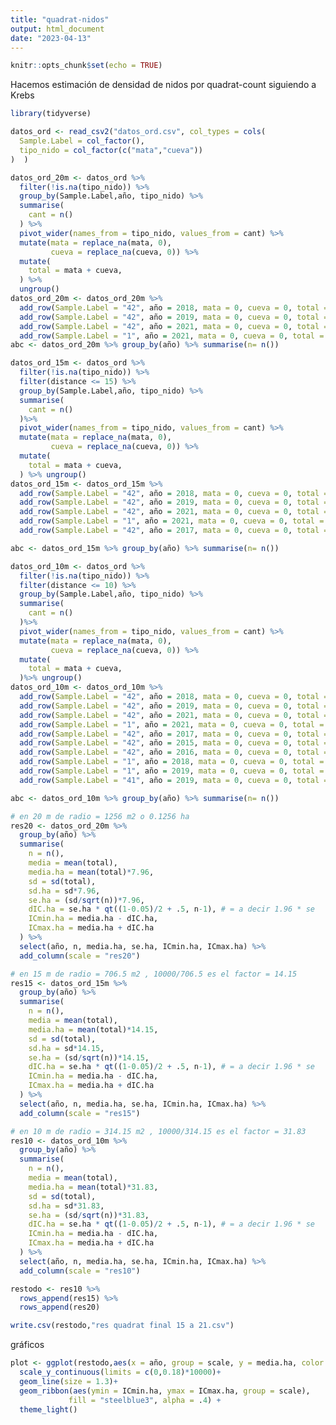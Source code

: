 ```yaml
---
title: "quadrat-nidos"
output: html_document
date: "2023-04-13"
---
```


```r
knitr::opts_chunk$set(echo = TRUE)
```


Hacemos estimación de densidad de nidos por quadrat-count siguiendo a Krebs
```r
library(tidyverse)
```

```r
datos_ord <- read_csv2("datos_ord.csv", col_types = cols(
  Sample.Label = col_factor(),
  tipo_nido = col_factor(c("mata","cueva"))
)  )

datos_ord_20m <- datos_ord %>% 
  filter(!is.na(tipo_nido)) %>% 
  group_by(Sample.Label,año, tipo_nido) %>% 
  summarise(
    cant = n()
  ) %>% 
  pivot_wider(names_from = tipo_nido, values_from = cant) %>% 
  mutate(mata = replace_na(mata, 0),
         cueva = replace_na(cueva, 0)) %>% 
  mutate(
    total = mata + cueva,
  ) %>% 
  ungroup()
datos_ord_20m <- datos_ord_20m %>% 
  add_row(Sample.Label = "42", año = 2018, mata = 0, cueva = 0, total = 0) %>% 
  add_row(Sample.Label = "42", año = 2019, mata = 0, cueva = 0, total = 0) %>% 
  add_row(Sample.Label = "42", año = 2021, mata = 0, cueva = 0, total = 0) %>% 
  add_row(Sample.Label = "1", año = 2021, mata = 0, cueva = 0, total = 0)
abc <- datos_ord_20m %>% group_by(año) %>% summarise(n= n())

datos_ord_15m <- datos_ord %>% 
  filter(!is.na(tipo_nido)) %>% 
  filter(distance <= 15) %>% 
  group_by(Sample.Label,año, tipo_nido) %>% 
  summarise(
    cant = n()
  )%>% 
  pivot_wider(names_from = tipo_nido, values_from = cant) %>% 
  mutate(mata = replace_na(mata, 0),
         cueva = replace_na(cueva, 0)) %>% 
  mutate(
    total = mata + cueva,
  ) %>% ungroup()
datos_ord_15m <- datos_ord_15m %>% 
  add_row(Sample.Label = "42", año = 2018, mata = 0, cueva = 0, total = 0) %>% 
  add_row(Sample.Label = "42", año = 2019, mata = 0, cueva = 0, total = 0) %>% 
  add_row(Sample.Label = "42", año = 2021, mata = 0, cueva = 0, total = 0) %>% 
  add_row(Sample.Label = "1", año = 2021, mata = 0, cueva = 0, total = 0) %>% 
  add_row(Sample.Label = "42", año = 2017, mata = 0, cueva = 0, total = 0) 

abc <- datos_ord_15m %>% group_by(año) %>% summarise(n= n())

datos_ord_10m <- datos_ord %>% 
  filter(!is.na(tipo_nido)) %>% 
  filter(distance <= 10) %>% 
  group_by(Sample.Label,año, tipo_nido) %>% 
  summarise(
    cant = n()
  )%>% 
  pivot_wider(names_from = tipo_nido, values_from = cant) %>% 
  mutate(mata = replace_na(mata, 0),
         cueva = replace_na(cueva, 0)) %>% 
  mutate(
    total = mata + cueva,
  )%>% ungroup()
datos_ord_10m <- datos_ord_10m %>% 
  add_row(Sample.Label = "42", año = 2018, mata = 0, cueva = 0, total = 0) %>% 
  add_row(Sample.Label = "42", año = 2019, mata = 0, cueva = 0, total = 0) %>% 
  add_row(Sample.Label = "42", año = 2021, mata = 0, cueva = 0, total = 0) %>% 
  add_row(Sample.Label = "1", año = 2021, mata = 0, cueva = 0, total = 0) %>% 
  add_row(Sample.Label = "42", año = 2017, mata = 0, cueva = 0, total = 0) %>% 
  add_row(Sample.Label = "42", año = 2015, mata = 0, cueva = 0, total = 0) %>% 
  add_row(Sample.Label = "42", año = 2016, mata = 0, cueva = 0, total = 0) %>% 
  add_row(Sample.Label = "1", año = 2018, mata = 0, cueva = 0, total = 0) %>% 
  add_row(Sample.Label = "1", año = 2019, mata = 0, cueva = 0, total = 0) %>% 
  add_row(Sample.Label = "41", año = 2019, mata = 0, cueva = 0, total = 0)

abc <- datos_ord_10m %>% group_by(año) %>% summarise(n= n())

# en 20 m de radio = 1256 m2 o 0.1256 ha
res20 <- datos_ord_20m %>% 
  group_by(año) %>% 
  summarise(
    n = n(),
    media = mean(total),
    media.ha = mean(total)*7.96,
    sd = sd(total),
    sd.ha = sd*7.96,
    se.ha = (sd/sqrt(n))*7.96,
    dIC.ha = se.ha * qt((1-0.05)/2 + .5, n-1), # = a decir 1.96 * se
    ICmin.ha = media.ha - dIC.ha,
    ICmax.ha = media.ha + dIC.ha
  ) %>% 
  select(año, n, media.ha, se.ha, ICmin.ha, ICmax.ha) %>% 
  add_column(scale = "res20")

# en 15 m de radio = 706.5 m2 , 10000/706.5 es el factor = 14.15
res15 <- datos_ord_15m %>% 
  group_by(año) %>% 
  summarise(
    n = n(),
    media = mean(total),
    media.ha = mean(total)*14.15,
    sd = sd(total),
    sd.ha = sd*14.15,
    se.ha = (sd/sqrt(n))*14.15,
    dIC.ha = se.ha * qt((1-0.05)/2 + .5, n-1), # = a decir 1.96 * se
    ICmin.ha = media.ha - dIC.ha,
    ICmax.ha = media.ha + dIC.ha
  ) %>% 
  select(año, n, media.ha, se.ha, ICmin.ha, ICmax.ha) %>% 
  add_column(scale = "res15")

# en 10 m de radio = 314.15 m2 , 10000/314.15 es el factor = 31.83 
res10 <- datos_ord_10m %>% 
  group_by(año) %>% 
  summarise(
    n = n(),
    media = mean(total),
    media.ha = mean(total)*31.83,
    sd = sd(total),
    sd.ha = sd*31.83,
    se.ha = (sd/sqrt(n))*31.83,
    dIC.ha = se.ha * qt((1-0.05)/2 + .5, n-1), # = a decir 1.96 * se
    ICmin.ha = media.ha - dIC.ha,
    ICmax.ha = media.ha + dIC.ha
  ) %>% 
  select(año, n, media.ha, se.ha, ICmin.ha, ICmax.ha) %>% 
  add_column(scale = "res10")

restodo <- res10 %>% 
  rows_append(res15) %>% 
  rows_append(res20)

write.csv(restodo,"res quadrat final 15 a 21.csv")
```

gráficos
```r
plot <- ggplot(restodo,aes(x = año, group = scale, y = media.ha, color = scale))+
  scale_y_continuous(limits = c(0,0.18)*10000)+
  geom_line(size = 1.3)+
  geom_ribbon(aes(ymin = ICmin.ha, ymax = ICmax.ha, group = scale),
             fill = "steelblue3", alpha = .4) +
  theme_light()

```

